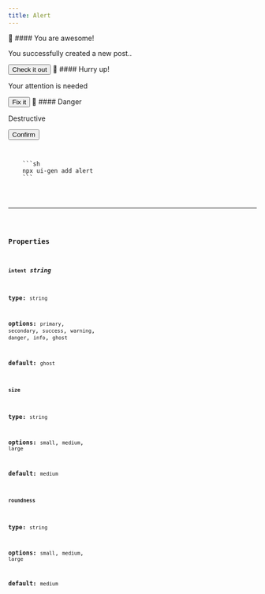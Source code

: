 ```yaml
---
title: Alert
---
```



<Tabs>
  <TabItem label="Preview">
    <div class="not-content flex flex-col gap-4">
    <Alert intent="success" class="not-content">
      <span slot="icon">🤙</span>
      #### You are awesome!
      <p slot="description">You successfully created a new post..</p>
      <Button slot="action" intent="success">Check it out</Button>
    </Alert>
        <Alert intent="warning" class="not-content">
      <span slot="icon">🛟</span>
      #### Hurry up!
      <p slot="description">Your attention is needed</p>
      <Button slot="action" intent="warning">Fix it</Button>
    </Alert>
        <Alert intent="danger" class="not-content">
      <span slot="icon">🚨</span>
      #### Danger
      <p slot="description">Destructive </p>
      <Button slot="action" intent="danger">Confirm</Button>
    </Alert>
  </div>

  </TabItem>
  <TabItem label="Code">
    <Code code={importedCode} lang="js" />
  </TabItem>
  <TabItem label="Install">
    ```sh
    npx ui-gen add alert
    ```
  </TabItem>
</Tabs>

<hr />

### Properties

#### `intent` _string_

**type:** `string`

**options:** `primary`, `secondary`, `success`, `warning`, `danger`, `info`, `ghost`

**default:** `ghost`


#### `size`

**type:** `string`

**options:** `small`, `medium`, `large`

**default:** `medium`

#### `roundness`

**type:** `string`

**options:** `small`, `medium`, `large`

**default:** `medium`